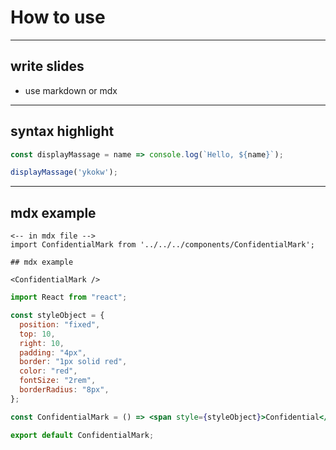 
<!-- classes: title -->

# How to use

---

## write slides

- use markdown or mdx

---

## syntax highlight

```js
const displayMassage = name => console.log(`Hello, ${name}`);

displayMassage('ykokw');
```

---

## mdx example

<ConfidentialMark />

```mdx
<-- in mdx file -->
import ConfidentialMark from '../../../components/ConfidentialMark';

## mdx example

<ConfidentialMark />
```

```jsx
import React from "react";

const styleObject = {
  position: "fixed",
  top: 10,
  right: 10,
  padding: "4px",
  border: "1px solid red",
  color: "red",
  fontSize: "2rem",
  borderRadius: "8px",
};

const ConfidentialMark = () => <span style={styleObject}>Confidential</span>;

export default ConfidentialMark;
```
